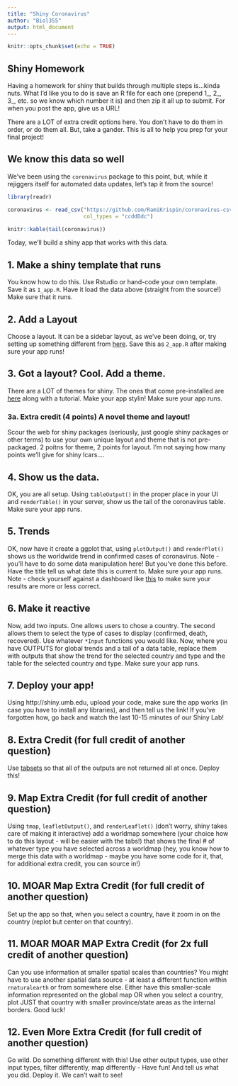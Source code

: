 ```yaml
---
title: "Shiny Coronavirus"
author: "Biol355"
output: html_document
---
```


```r
knitr::opts_chunk$set(echo = TRUE)
```

## Shiny Homework
Having a homework for shiny that builds through multiple steps is...kinda nuts. What I'd like you to do is save an R file for each one (prepend 1_, 2_, 3_, etc. so we know which number it is) and then zip it all up to submit. For when you post the app, give us a URL!

There are a LOT of extra credit options here. You don't have to do them in order, or do them all. But, take a gander. This is all to help you prep for your final project!

## We know this data so well

We've been using the `coronavirus` package to this point, but, while it rejiggers itself for automated data updates, let's tap it from the source!

```r
library(readr)

coronavirus <- read_csv("https://github.com/RamiKrispin/coronavirus-csv/raw/master/coronavirus_dataset.csv",
                        col_types = "ccddDdc")
```

```r
knitr::kable(tail(coronavirus))
```

Today, we'll build a shiny app that works with this data.


## 1. Make a shiny template that runs

You know how to do this. Use Rstudio or hand-code your own template. Save it as `1_app.R`. Have it load the data above (straight from the source!) Make sure that it runs. 

## 2. Add a Layout

Choose a layout. It can be a sidebar layout, as we've been doing, or, try setting up something different from [here](https://shiny.rstudio.com/articles/layout-guide.html). Save this as `2_app.R` after making sure your app runs!

## 3. Got a layout? Cool. Add a theme.
There are a LOT of themes for shiny. The ones that come pre-installed are [here](https://rstudio.github.io/shinythemes/) along with a tutorial. Make your app stylin! Make sure your app runs.

### 3a. Extra credit (4 points) A novel theme and layout!
Scour the web for shiny packages (seriously, just google shiny packages or other terms) to use your own unique layout and theme that is not pre-packaged. 2 poitns for theme, 2 points for layout. I'm not saying how many points we'll give for shiny lcars....

## 4. Show us the data. 

OK, you are all setup. Using `tableOutput()` in the proper place in your UI and `renderTable()` in your server, show us the tail of the coronavirus table. Make sure your app runs.

## 5. Trends

OK, now have it create a ggplot that, using `plotOutput()` and `renderPlot()` shows us the worldwide trend in confirmed cases of coronavirus. Note - you'll have to do some data manipulation here! But you've done this before. Have the title tell us what date this is current to. Make sure your app runs. Note - check yourself against a dashboard like [this](https://ramikrispin.github.io/coronavirus_dashboard/) to make sure your results are more or less correct.

## 6. Make it reactive

Now, add two inputs. One allows users to chose a country. The second allows them to select the type of cases to display (confirmed, death, recovered). Use whatever `*Input` functions you would like. Now, where you have OUTPUTS for global trends and a tail of a data table, replace them with outputs that show the trend for the selected country and type and the table for the selected country and type.  Make sure your app runs.

## 7. Deploy your app!
Using http://shiny.umb.edu, upload your code, make sure the app works (in case you have to install any libraries), and then tell us the link! If you've forgotten how, go back and watch the last 10-15 minutes of our Shiny Lab!

## 8. Extra Credit (for full credit of another question)
Use [tabsets](https://shiny.rstudio.com/articles/tabsets.html) so that all of the outputs are not returned all at once. Deploy this!

## 9. Map Extra Credit (for full credit of another question)

Using `tmap`, `leafletOutput()`, and `renderLeaflet()` (don't worry, shiny takes care of making it interactive) add a worldmap somewhere (your choice how to do this layout - will be easier with the tabs!) that shows the final # of whatever type you have selected across a worldmap (hey, you know how to merge this data with a worldmap - maybe you have some code for it, that, for additional extra credit, you can source in!) 

## 10. MOAR Map Extra Credit (for full credit of another question)

Set up the app so that, when you select a country, have it zoom in on the country (replot but center on that country).

## 11. MOAR MOAR MAP Extra Credit (for 2x full credit of another question)
Can you use information at smaller spatial scales than countries?  You might have to use another spatial data source - at least a different function within `rnaturalearth` or from somewhere else. Either have this smaller-scale information represented on the global map OR when you select a country, plot JUST that country with smaller province/state areas as the internal borders. Good luck! 

## 12. Even More Extra Credit (for full credit of another question)

Go wild. Do something different with this! Use other output types, use other input types, filter differently, map differently - Have fun! And tell us what you did. Deploy it. We can't wait to see!


